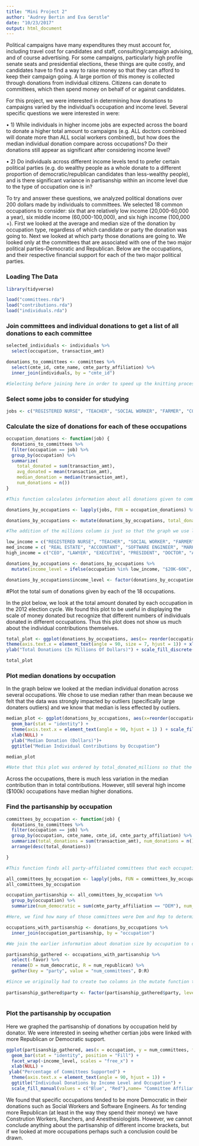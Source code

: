 ```yaml
---
title: "Mini Project 2"
author: "Audrey Bertin and Eva Gerstle"
date: "10/23/2017"
output: html_document
---
```


Political campaigns have many expenditures they must account for, including travel cost for candidates and staff, consulting/campaign advising, and of course advertising. For some campaigns, particularly high profile senate seats and presidential elections, these things are quite costly, and candidates have to find a way to raise money so that they can afford to keep their campaign going. A large portion of this money is collected through donations from individual citizens. Citizens can donate to committees, which then spend money on behalf of or against candidates.

For this project, we were interested in determining how donations to campaigns varied by the individual’s occupation and income level. Several specific questions we were interested in were: 

• 1) While individuals in higher income jobs are expected across the board to donate a higher total amount to campaigns (e.g. ALL doctors combined will donate more than ALL social workers combined), but how does the median individual donation compare across occupations?  Do their donations still appear as significant after considering income level? 

• 2) Do individuals across different income levels tend to prefer certain political parties (e.g. do wealthy people as a whole donate to a different proportion of democratic/republican candidates than less-wealthy people), and is there significant variance in partisanship within an income level due to the type of occupation one is in?

To try and answer these questions, we analyzed political donations over 200 dollars made by individuals to committees. We selected 18 common occupations to consider: six that are relatively low income (20,000-60,000 a year), six middle income (60,000-100,000), and six high income (100,000 +). First we looked at the average and median size of the donation by occupation type, regardless of which candidate or party the donation was going to. Next we looked at which party those donations are going to. We looked only at the committees that are associated with one of the two major political parties–Democratic and Republican. Below are the occupations, and their respective financial support for each of the two major political parties. 



### Loading The Data

```r
library(tidyverse)

load("committees.rda")
load("contributions.rda")
load("individuals.rda")
```

### Join committees and individual donations to get a list of all donations to each committee
```r

selected_individuals <- individuals %>% 
  select(occupation, transaction_amt)

donations_to_committees <- committees %>% 
  select(cmte_id, cmte_name, cmte_party_affiliation) %>%
  inner_join(individuals, by = "cmte_id") 

#Selecting before joining here in order to speed up the knitting process

```

### Select some jobs to consider for studying

```r

jobs <- c("REGISTERED NURSE", "TEACHER", "SOCIAL WORKER", "FARMER", "CONSTRUCTION", "RANCHER", "REAL ESTATE", "ACCOUNTANT", "SOFTWARE ENGINEER", "MARKETING", "CONSULTANT", "CONTRACTOR", "CEO", "LAWYER", "EXECUTIVE", "PRESIDENT", "DOCTOR", "ANESTHESIOLOGIST")

```

### Calculate the size of donations for each of these occupations

```r

occupation_donations <- function(job) {
  donations_to_committees %>%
  filter(occupation == job) %>%
  group_by(occupation) %>%
  summarize(
    total_donated = sum(transaction_amt),
    avg_donated = mean(transaction_amt),
    median_donation = median(transaction_amt),
    num_donations = n())
}

#This function calculates information about all donations given to committees by individuals in any given occupation

donations_by_occupations <- lapply(jobs, FUN = occupation_donations) %>% bind_rows()

donations_by_occupations <- mutate(donations_by_occupations, total_donated_millions = total_donated/1000000)

#The addition of the millions column is just so that the graph we use later will be easier to read.

low_income = c("REGISTERED NURSE", "TEACHER", "SOCIAL WORKER", "FARMER", "CONSTRUCTION", "RANCHER") #20K-60K avg income
med_income = c( "REAL ESTATE", "ACCOUNTANT", "SOFTWARE ENGINEER", "MARKETING", "CONSULTANT", "CONTRACTOR") #60K-100K avg income
high_income = c("CEO", "LAWYER", "EXECUTIVE", "PRESIDENT", "DOCTOR", "ANESTHESIOLOGIST") #100k+ avg income

donations_by_occupations <- donations_by_occupations %>% 
  mutate(income_level = ifelse(occupation %in% low_income, "$20K-60K", ifelse(occupation %in% med_income, "$60k-100k", "$100K +"))) #Add a new column that designates the income level of each occupation

donations_by_occupations$income_level <- factor(donations_by_occupations$income_level, levels = c("$20K-60K", "$60k-100k", "$100K +")) #Give the income levels a rank according to value instead of alphabetical order

```



#Plot the total sum of donations given by each of the 18 occupations. 

In the plot below, we look at the total amount donated by each occupation in the 2012 election cycle. We found this plot to be useful in displaying the scale of money donated but recognize that different numbers of individuals donated in different occupations. Thus this plot does not show us much about the individual contributions themselves. 
```r

total_plot <- ggplot(donations_by_occupations, aes(x= reorder(occupation,total_donated_millions), y=total_donated_millions, fill= income_level)) + geom_bar(stat = "identity") +
theme(axis.text.x = element_text(angle = 90, size = 7, hjust = 1)) + xlab(NULL) +
ylab("Total Donations (In Millions Of Dollars)") + scale_fill_discrete(name= "Income Level", breaks = c("$20K-60K", "$60k-100k", "$100K +"), labels = c("$20K-60K", "$60k-100k", "$100K +")) + ggtitle("Total Donations by Occupation")

total_plot


```


### Plot median donations by occupation
In the graph below we looked at the median individual donation across several occupations. We chose to use median rather than mean because we felt that the data was strongly impacted by outliers (specifically large donaters outliers) and we know that median is less effected by outliers. 

```r

median_plot <- ggplot(donations_by_occupations, aes(x=reorder(occupation,total_donated_millions), y = median_donation, fill = income_level)) +
  geom_bar(stat = "identity") +
  theme(axis.text.x = element_text(angle = 90, hjust = 1) ) + scale_fill_discrete(name= "Income Level", breaks = c("$20K-60K", "$60k-100k", "$100K +"), labels = c("$20K-60K", "$60k-100k", "$100K +")) +
  xlab(NULL) +
  ylab("Median Donation (Dollars)")+
  ggtitle("Median Individual Contributions by Occupation")

median_plot

#Note that this plot was ordered by total_donated_millions so that the occupations would be in the same order as in the last plot, and it would be clear which occupations had relatively high average donations compared to their total donations.

```
Across the occupations, there is much less variation in the median contribution than in total contributions. However, still several high income ($100k) occupations have median higher donations. 

### Find the partisanship by occupation
```r

committees_by_occupation <- function(job) {
  donations_to_committees %>%
  filter(occupation == job) %>%
  group_by(occupation, cmte_name, cmte_id, cmte_party_affiliation) %>%
  summarize(total_donations = sum(transaction_amt), num_donations = n()) %>%
  arrange(desc(total_donations))

}

#This function finds all party-affiliated committees that each occupation donated to

all_committees_by_occupation <- lapply(jobs, FUN = committees_by_occupation) %>% bind_rows()
all_committees_by_occupation 

occupation_partisanship <- all_committees_by_occupation %>%
  group_by(occupation) %>%
  summarize(num_democratic = sum(cmte_party_affiliation == "DEM"), num_republican = sum(cmte_party_affiliation == "REP"), favor = ifelse(num_democratic > num_republican, "Dem", "Rep"))

#Here, we find how many of those committees were Dem and Rep to determine which party each occupation favors and the numerical distribution showing that.

occupations_with_partisanship <- donations_by_occupations %>%
  inner_join(occupation_partisanship, by = "occupation") 

#We join the earlier information about donation size by occupation to donation partisanship so that all the info about each occupation is contained in one place

partisanship_gathered <- occupations_with_partisanship %>%
  select(-favor) %>%
  rename(D = num_democratic, R = num_republican) %>%
  gather(key = "party", value = "num_committees", D:R)

#Since we originally had to create two columns in the mutate function to count the numbers of dem and rep parties, we have to use a gather here to make the data tidy and plottable.
  
partisanship_gathered$party <- factor(partisanship_gathered$party, levels = c("D", "R"))  
  

```

### Plot the partisanship by occupation
Here we graphed the partisanship of donations by occupation held by donator. We were interested in seeing whether certian jobs were linked with more Republican or Democratic support. 
```r

ggplot(partisanship_gathered, aes(x = occupation, y = num_committees, fill = party)) +
  geom_bar(stat = "identity", position = "Fill") +
  facet_wrap(~income_level, scales = "free_x") +
  xlab(NULL) +
 ylab("Percentage of Committees Supported") +
  theme(axis.text.x = element_text(angle = 90, hjust = 1)) +
  ggtitle("Individual Donations by Income Level and Occupation") +
  scale_fill_manual(values = c("Blue", "Red"),name= "Committee Affiliation", breaks = c("D","R"), labels = c("Democratic", "Republican"))

```
We found that specific occupations tended to be more Democratic in their donations such as Social Workers and Software Engineers. As for tending more Republican (at least in the way they spend their money) we have Constrution Workers, Ranchers, and Anesthesiologists. However, we cannot conclude anything about the partisanship of different income brackets, but if we looked at more occupations perhaps such a conclusion could be drawn.





